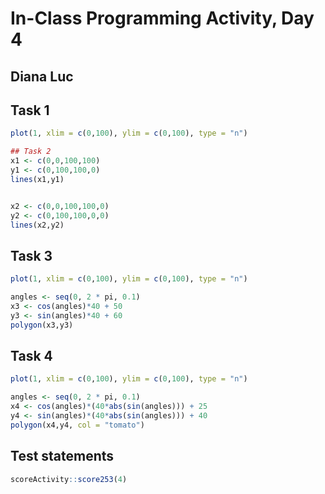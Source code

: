 # In-Class Programming Activity, Day 4

## Diana Luc

## Task 1
```r
plot(1, xlim = c(0,100), ylim = c(0,100), type = "n")

## Task 2
x1 <- c(0,0,100,100)
y1 <- c(0,100,100,0)
lines(x1,y1)


x2 <- c(0,0,100,100,0)
y2 <- c(0,100,100,0,0)
lines(x2,y2)
```

## Task 3
```r
plot(1, xlim = c(0,100), ylim = c(0,100), type = "n")

angles <- seq(0, 2 * pi, 0.1)
x3 <- cos(angles)*40 + 50
y3 <- sin(angles)*40 + 60
polygon(x3,y3)
```

## Task 4
```r
plot(1, xlim = c(0,100), ylim = c(0,100), type = "n")

angles <- seq(0, 2 * pi, 0.1)
x4 <- cos(angles)*(40*abs(sin(angles))) + 25
y4 <- sin(angles)*(40*abs(sin(angles))) + 40
polygon(x4,y4, col = "tomato")
```




## Test statements

```r
scoreActivity::score253(4)
```